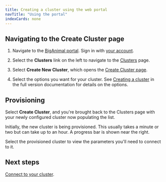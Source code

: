 ```yaml
---
title: Creating a cluster using the web portal
navTitle: "Using the portal" 
indexCards: none
---
```


## Navigating to the Create Cluster page

1. Navigate to the [BigAnimal portal](https://portal.biganimal.com). Sign in with [your account](../create_an_account).

2. Select the **Clusters** link on the left to navigate to the [Clusters](https://portal.biganimal.com/clusters) page.

3. Select **Create New Cluster**, which opens the [Create Cluster page](https://portal.biganimal.com/create-cluster). 

4. Select the options you want for your cluster. See [Creating a cluster](/biganimal/latest/getting_started/creating_a_cluster/) in the full version documentation for details on the options.


## Provisioning 

Select **Create Cluster**, and you're brought back to the Clusters page with your newly configured cluster now populating the list.

Initially, the new cluster is being provisioned. This usually takes a minute or two but can take up to an hour. A progress bar is shown near the right.

Select the provisioned cluster to view the parameters you'll need to connect to it.

## Next steps

[Connect to your cluster](../connect_to_a_cluster).

